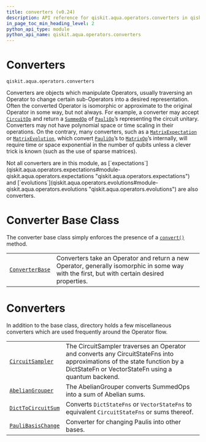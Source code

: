 ```yaml
---
title: converters (v0.24)
description: API reference for qiskit.aqua.operators.converters in qiskit v0.24
in_page_toc_min_heading_level: 2
python_api_type: module
python_api_name: qiskit.aqua.operators.converters
---
```


<span id="module-qiskit.aqua.operators.converters" />

<span id="qiskit-aqua-operators-converters" />

<span id="converters-qiskit-aqua-operators-converters" />

# Converters

`qiskit.aqua.operators.converters`

Converters are objects which manipulate Operators, usually traversing an Operator to change certain sub-Operators into a desired representation. Often the converted Operator is isomorphic or approximate to the original Operator in some way, but not always. For example, a converter may accept [`CircuitOp`](qiskit.aqua.operators.primitive_ops.CircuitOp "qiskit.aqua.operators.primitive_ops.CircuitOp") and return a [`SummedOp`](qiskit.aqua.operators.list_ops.SummedOp "qiskit.aqua.operators.list_ops.SummedOp") of [`PauliOp`](qiskit.aqua.operators.primitive_ops.PauliOp "qiskit.aqua.operators.primitive_ops.PauliOp")’s representing the circuit unitary. Converters may not have polynomial space or time scaling in their operations. On the contrary, many converters, such as a [`MatrixExpectation`](qiskit.aqua.operators.expectations.MatrixExpectation "qiskit.aqua.operators.expectations.MatrixExpectation") or [`MatrixEvolution`](qiskit.aqua.operators.evolutions.MatrixEvolution "qiskit.aqua.operators.evolutions.MatrixEvolution"), which convert [`PauliOp`](qiskit.aqua.operators.primitive_ops.PauliOp "qiskit.aqua.operators.primitive_ops.PauliOp")’s to [`MatrixOp`](qiskit.aqua.operators.primitive_ops.MatrixOp "qiskit.aqua.operators.primitive_ops.MatrixOp")’s internally, will require time or space exponential in the number of qubits unless a clever trick is known (such as the use of sparse matrices).

<Admonition title="Note" type="note">
  Not all converters are in this module, as [`expectations`](qiskit.aqua.operators.expectations#module-qiskit.aqua.operators.expectations "qiskit.aqua.operators.expectations") and [`evolutions`](qiskit.aqua.operators.evolutions#module-qiskit.aqua.operators.evolutions "qiskit.aqua.operators.evolutions") are also converters.
</Admonition>

# Converter Base Class

The converter base class simply enforces the presence of a [`convert()`](qiskit.aqua.operators.converters.ConverterBase#convert "qiskit.aqua.operators.converters.ConverterBase.convert") method.

|                                                                                                                    |                                                                                                                                              |
| ------------------------------------------------------------------------------------------------------------------ | -------------------------------------------------------------------------------------------------------------------------------------------- |
| [`ConverterBase`](qiskit.aqua.operators.converters.ConverterBase "qiskit.aqua.operators.converters.ConverterBase") | Converters take an Operator and return a new Operator, generally isomorphic in some way with the first, but with certain desired properties. |

# Converters

In addition to the base class, directory holds a few miscellaneous converters which are used frequently around the Operator flow.

|                                                                                                                             |                                                                                                                                                                                |
| --------------------------------------------------------------------------------------------------------------------------- | ------------------------------------------------------------------------------------------------------------------------------------------------------------------------------ |
| [`CircuitSampler`](qiskit.aqua.operators.converters.CircuitSampler "qiskit.aqua.operators.converters.CircuitSampler")       | The CircuitSampler traverses an Operator and converts any CircuitStateFns into approximations of the state function by a DictStateFn or VectorStateFn using a quantum backend. |
| [`AbelianGrouper`](qiskit.aqua.operators.converters.AbelianGrouper "qiskit.aqua.operators.converters.AbelianGrouper")       | The AbelianGrouper converts SummedOps into a sum of Abelian sums.                                                                                                              |
| [`DictToCircuitSum`](qiskit.aqua.operators.converters.DictToCircuitSum "qiskit.aqua.operators.converters.DictToCircuitSum") | Converts `DictStateFns` or `VectorStateFns` to equivalent `CircuitStateFns` or sums thereof.                                                                                   |
| [`PauliBasisChange`](qiskit.aqua.operators.converters.PauliBasisChange "qiskit.aqua.operators.converters.PauliBasisChange") | Converter for changing Paulis into other bases.                                                                                                                                |

